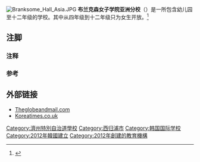 {{Expand|time=2014-03-11T07:37:57+00:00}}
[[Image:Branksome_Hall_Asia.JPG|thumb]]
'''布兰克森女子学院亚洲分校'''（{{lang-en|Branksome Hall Asia}}）{{refnest|group="注释"|译名参考自新华网<ref>{{cite news|author=周丁|title=韩国济州引进加拿大名校 4名中国学生在校就读|url=http://news.xinhuanet.com/edu/2012-11/16/c_123962214.htm|accessdate=2014-03-11|newspaper=新华网|date=2012-11-16|archiveurl=https://web.archive.org/web/20140311062323/http://news.xinhuanet.com/edu/2012-11/16/c_123962214.htm|archivedate=2014-03-11|language=zh-cn}}</ref>}}是一所包含幼儿园至十二年级的学校。其中从四年级到十二年级只为女生开放。<ref>{{cite web |url=http://www.branksome.on.ca/about/Pages/branksomehallasia/Branksome-Hall-Asia.aspx |title=Branksome Hall | Branksome Hall Asia |publisher=Branksome.on.ca |date= |accessdate=2013-08-25 |archive-url=https://web.archive.org/web/20130219013924/http://www.branksome.on.ca/about/Pages/branksomehallasia/Branksome-Hall-Asia.aspx |archive-date=2013-02-19 |dead-url=yes }}</ref>

== 注脚 ==
=== 注释 ===
{{reflist|group="注释"}}

=== 参考 ===
{{Reflist}}

==外部链接==
* [http://www.theglobeandmail.com/news/toronto/branksome-hall-to-open-korean-campus/article1635096/ Theglobeandmail.com] {{Wayback|url=http://www.theglobeandmail.com/news/toronto/branksome-hall-to-open-korean-campus/article1635096/ |date=20150206165524 }}
* [http://www.koreatimes.co.kr/www/news/opinon/2010/08/137_71278.html Koreatimes.co.uk] {{Wayback|url=http://www.koreatimes.co.kr/www/news/opinon/2010/08/137_71278.html |date=20140311094451 }}
[[Category:濟州特別自治道學校|Category:濟州特別自治道學校]]
[[Category:西归浦市|Category:西归浦市]]
[[Category:韩国国际学校|Category:韩国国际学校]]
[[Category:2012年韓國建立|Category:2012年韓國建立]]
[[Category:2012年創建的教育機構|Category:2012年創建的教育機構]]